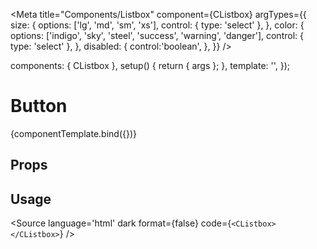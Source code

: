 
<Meta
  title="Components/Listbox"
  component={CListbox}
  argTypes={{
    size: {
      options: ['lg', 'md', 'sm', 'xs'],
      control: { type: 'select' },
    },
    color: {
      options: ['indigo', 'sky', 'steel', 'success', 'warning', 'danger'],
      control: { type: 'select' },
    },
    disabled: {
      control:'boolean',
    },
  }}
/>

<!--- Component template -->

  components: { CListbox },
  setup() {
    return { args };
  },
  template: '<CListbox v-bind="args"></CListbox>',
});

<!--- Component documentation -->

# Button

<Canvas withSource='none'>
  <Story name="Overview"
        args={{
        }}>
    {componentTemplate.bind({})}
  </Story>
</Canvas>

## Props
<ArgsTable story="Overview" />

## Usage
<Source
  language='html'
  dark
  format={false}
  code={`<CListbox></CListbox>`}
/>
